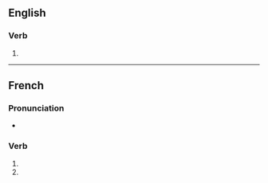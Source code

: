 {{also|factorisés}}

==English==

===Verb===
{{head|en|verb form}}

# {{en-third-person singular of|factorise}}

----

==French==

===Pronunciation===
* {{homophones|lang=fr|factorise|factorisent}}

===Verb===
{{fr-verb-form}}

# {{inflection of|factoriser||2|s|pres|indc|lang=fr}}
# {{inflection of|factoriser||2|s|pres|subj|lang=fr}}